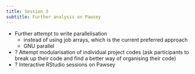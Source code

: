 ```yaml
---
title: Session 3
subtitle: Further analysis on Pawsey
---
```


-   Further attempt to write parallelisation
    -   instead of using job arrays, which is the current preferred approach
    -   GNU parallel
-   ? Attempt modularisation of individual project codes (ask participants to break up their code and find a better way of organising their code)
-   ? Interactive RStudio sessions on Pawsey
